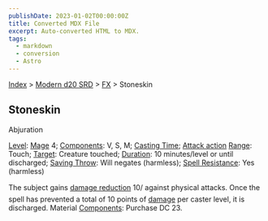 ```yaml
---
publishDate: 2023-01-02T00:00:00Z
title: Converted MDX File
excerpt: Auto-converted HTML to MDX.
tags:
  - markdown
  - conversion
  - Astro
---
```


[Index](-index) > [Modern d20 SRD](modern-d20-srd-index) > [FX](modern-d20-srd-fx-index) > Stoneskin

## Stoneskin

Abjuration

[Level](modern-d20-srd-fx-level): [Mage](modern-d20-srd-classes-advanced-mage) 4; [Components](modern-d20-srd-fx-components): V, S, M; [Casting Time](modern-d20-srd-fx-casting-time); [Attack action](modern-d20-srd-combat-attack-actions) [Range](modern-d20-srd-fx-range): Touch; [Target](modern-d20-srd-fx-target): Creature touched; [Duration](modern-d20-srd-fx-duration): 10 minutes/level or until discharged; [Saving Throw](modern-d20-srd-basics-saving-throws): Will negates (harmless); [Spell Resistance](modern-d20-srd-special-abilities-spell-resistance): Yes (harmless)

The subject gains [damage
reduction](modern-d20-srd-special-abilities-damage-reduction) 10/ against physical attacks. Once the spell has prevented a total of 10 points of [damage](modern-d20-srd-combat-damage) per caster level, it is discharged.
Material [Components](modern-d20-srd-fx-components): Purchase DC 23.
